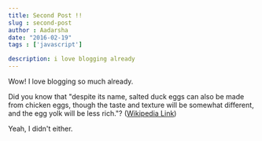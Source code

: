 ```yaml
---
title: Second Post !! 
slug : second-post
author : Aadarsha
date: "2016-02-19"
tags : ['javascript']

description: i love blogging already
---
```

Wow! I love blogging so much already.

Did you know that "despite its name, salted duck eggs can also be made from
chicken eggs, though the taste and texture will be somewhat different, and the
egg yolk will be less rich."?
([Wikipedia Link](https://en.wikipedia.org/wiki/Salted_duck_egg))

Yeah, I didn't either.

